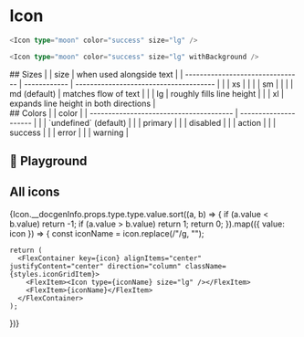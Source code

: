 
<Meta of={IconStories} />

# Icon

<Icon type="moon" color="success" size="lg" />
<Icon type="moon" color="success" size="lg" withBackground />

```typescript
<Icon type="moon" color="success" size="lg" />

<Icon type="moon" color="success" size="lg" withBackground />
```

<div style={{ display: 'flex', columnGap: 50, flexFlow: 'row wrap' }}>
  <div>
    ## Sizes
|                                  | size         | when used alongside text               |
| -------------------------------- | ------------ | -------------------------------------- |
| <Icon type="pencil" size="xs" /> | xs           |                                        |
| <Icon type="pencil" size="sm" /> | sm           |                                        |
| <Icon type="pencil" size="md" /> | md (default) | matches flow of text                   |
| <Icon type="pencil" size="lg" /> | lg           | roughly fills line height              |
| <Icon type="pencil" size="xl" /> | xl           | expands line height in both directions |

  </div>

  <div>
    ## Colors
|                                         | color                 |
| --------------------------------------- | --------------------- |
| <Icon type="pencil" />                  | `undefined` (default) |
| <Icon type="pencil" color="primary" />  | primary               |
| <Icon type="pencil" color="disabled" /> | disabled              |
| <Icon type="pencil" color="action" />   | action                |
| <Icon type="pencil" color="success" />  | success               |
| <Icon type="pencil" color="error" />    | error                 |
| <Icon type="pencil" color="warning" />  | warning               |

  </div>
</div>

## 🛝 Playground

<Canvas of={IconStories.Primary} />

<Controls of={IconStories.Primary} />

## All icons

<div className={styles.iconGrid}>
  {Icon.__docgenInfo.props.type.type.value.sort((a, b) => {
    if (a.value < b.value) return -1;
    if (a.value > b.value) return 1;
    return 0;
  }).map(({ value: icon }) => {
    const iconName = icon.replace(/"/g, "");

    return (
      <FlexContainer key={icon} alignItems="center" justifyContent="center" direction="column" className={styles.iconGridItem}>
        <FlexItem><Icon type={iconName} size="lg" /></FlexItem>
        <FlexItem>{iconName}</FlexItem>
      </FlexContainer>
    );

})}

</div>
